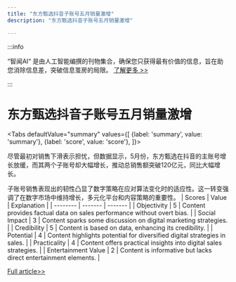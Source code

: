 ```yaml
---
title: "东方甄选抖音子账号五月销量激增"
description: "东方甄选抖音子账号五月销量激增"

---
```



:::info

“智闻AI“ 是由人工智能编撰的刊物集合，确保您只获得最有价值的信息，旨在助您消除信息差，突破信息茧房的局限。  [了解更多 >>](/)

:::

# 东方甄选抖音子账号五月销量激增


<Tabs
	defaultValue="summary"
	values={[
	{label: 'summary', value: 'summary'},
	{label: 'score', value: 'score'},
]}>
<TabItem value="summary">


尽管最初对销售下滑表示担忧，但数据显示，5月份，东方甄选在抖音的主账号增长放缓，而其两个子账号却大幅增长，推动总销售额突破120亿元，同比大幅增长。

子账号销售表现出的韧性凸显了数字策略在应对算法变化时的适应性。这一转变强调了在数字市场中维持增长，多元化平台和内容策略的重要性。
</TabItem>
<TabItem value="score">
	| Scores     | Value   | Explanation |
	| -------- | ------- | ------- |
	| Objectivity  | 5    | Content provides factual data on sales performance without overt bias.    |
	| Social Impact | 3     | Content sparks some discussion on digital marketing strategies.    |
	| Credibility    | 5    | Content is based on data, enhancing its credibility.    |
	| Potential    | 4    | Content highlights potential for diversified digital strategies in sales.    |
	| Practicality    | 4    | Content offers practical insights into digital sales strategies.    |
	| Entertainment Value    | 2    | Content is informative but lacks direct entertainment elements.    |
</TabItem>
</Tabs>

[Full article>>](https://readhub.cn/topic/8aKNvCrSZcU)
